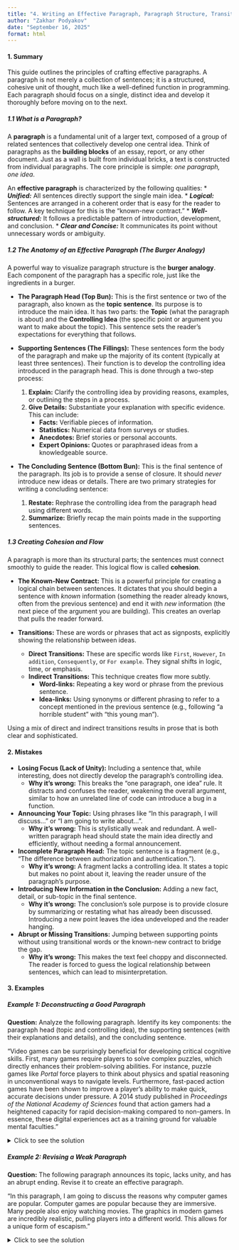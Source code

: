 ```yaml
---
title: "4. Writing an Effective Paragraph, Paragraph Structure, Transitions"
author: "Zakhar Podyakov"
date: "September 16, 2025"
format: html
---
```


#### 1. Summary

This guide outlines the principles of crafting effective paragraphs. A paragraph is not merely a collection of sentences; it is a structured, cohesive unit of thought, much like a well-defined function in programming. Each paragraph should focus on a single, distinct idea and develop it thoroughly before moving on to the next.

##### 1.1 What is a Paragraph?

A **paragraph** is a fundamental unit of a larger text, composed of a group of related sentences that collectively develop one central idea. Think of paragraphs as the **building blocks** of an essay, report, or any other document. Just as a wall is built from individual bricks, a text is constructed from individual paragraphs. The core principle is simple: *one paragraph, one idea*.

An **effective paragraph** is characterized by the following qualities:
*   ***Unified:*** All sentences directly support the single main idea.
*   ***Logical:*** Sentences are arranged in a coherent order that is easy for the reader to follow. A key technique for this is the "known-new contract."
*   ***Well-structured:*** It follows a predictable pattern of introduction, development, and conclusion.
*   ***Clear and Concise:*** It communicates its point without unnecessary words or ambiguity.

##### 1.2 The Anatomy of an Effective Paragraph (The Burger Analogy)

A powerful way to visualize paragraph structure is the **burger analogy**. Each component of the paragraph has a specific role, just like the ingredients in a burger.

*   **The Paragraph Head (Top Bun):** This is the first sentence or two of the paragraph, also known as the **topic sentence**. Its purpose is to introduce the main idea. It has two parts: the **Topic** (what the paragraph is about) and the **Controlling Idea** (the specific point or argument you want to make about the topic). This sentence sets the reader's expectations for everything that follows.

*   **Supporting Sentences (The Fillings):** These sentences form the body of the paragraph and make up the majority of its content (typically at least three sentences). Their function is to develop the controlling idea introduced in the paragraph head. This is done through a two-step process:
    1.  **Explain:** Clarify the controlling idea by providing reasons, examples, or outlining the steps in a process.
    2.  **Give Details:** Substantiate your explanation with specific evidence. This can include:
        *   **Facts:** Verifiable pieces of information.
        *   **Statistics:** Numerical data from surveys or studies.
        *   **Anecdotes:** Brief stories or personal accounts.
        *   **Expert Opinions:** Quotes or paraphrased ideas from a knowledgeable source.

*   **The Concluding Sentence (Bottom Bun):** This is the final sentence of the paragraph. Its job is to provide a sense of closure. It should *never* introduce new ideas or details. There are two primary strategies for writing a concluding sentence:
    1.  **Restate:** Rephrase the controlling idea from the paragraph head using different words.
    2.  **Summarize:** Briefly recap the main points made in the supporting sentences.

##### 1.3 Creating Cohesion and Flow

A paragraph is more than its structural parts; the sentences must connect smoothly to guide the reader. This logical flow is called **cohesion**.

*   **The Known-New Contract:** This is a powerful principle for creating a logical chain between sentences. It dictates that you should begin a sentence with *known* information (something the reader already knows, often from the previous sentence) and end it with *new* information (the next piece of the argument you are building). This creates an overlap that pulls the reader forward.

*   **Transitions:** These are words or phrases that act as signposts, explicitly showing the relationship between ideas.
    *   **Direct Transitions:** These are specific words like `First`, `However`, `In addition`, `Consequently`, or `For example`. They signal shifts in logic, time, or emphasis.
    *   **Indirect Transitions:** This technique creates flow more subtly.
        *   **Word-links:** Repeating a key word or phrase from the previous sentence.
        *   **Idea-links:** Using synonyms or different phrasing to refer to a concept mentioned in the previous sentence (e.g., following "a horrible student" with "this young man").

Using a mix of direct and indirect transitions results in prose that is both clear and sophisticated.

#### 2. Mistakes

*   **Losing Focus (Lack of Unity):** Including a sentence that, while interesting, does not directly develop the paragraph's controlling idea.
    *   **Why it's wrong:** This breaks the "one paragraph, one idea" rule. It distracts and confuses the reader, weakening the overall argument, similar to how an unrelated line of code can introduce a bug in a function.

*   **Announcing Your Topic:** Using phrases like "In this paragraph, I will discuss..." or "I am going to write about...".
    *   **Why it's wrong:** This is stylistically weak and redundant. A well-written paragraph head should state the main idea directly and efficiently, without needing a formal announcement.

*   **Incomplete Paragraph Head:** The topic sentence is a fragment (e.g., "The difference between authorization and authentication.").
    *   **Why it's wrong:** A fragment lacks a controlling idea. It states a topic but makes no point about it, leaving the reader unsure of the paragraph's purpose.

*   **Introducing New Information in the Conclusion:** Adding a new fact, detail, or sub-topic in the final sentence.
    *   **Why it's wrong:** The conclusion's sole purpose is to provide closure by summarizing or restating what has already been discussed. Introducing a new point leaves the idea undeveloped and the reader hanging.

*   **Abrupt or Missing Transitions:** Jumping between supporting points without using transitional words or the known-new contract to bridge the gap.
    *   **Why it's wrong:** This makes the text feel choppy and disconnected. The reader is forced to guess the logical relationship between sentences, which can lead to misinterpretation.

#### 3. Examples

##### Example 1: Deconstructing a Good Paragraph

**Question:** Analyze the following paragraph. Identify its key components: the paragraph head (topic and controlling idea), the supporting sentences (with their explanations and details), and the concluding sentence.

"Video games can be surprisingly beneficial for developing critical cognitive skills. First, many games require players to solve complex puzzles, which directly enhances their problem-solving abilities. For instance, puzzle games like *Portal* force players to think about physics and spatial reasoning in unconventional ways to navigate levels. Furthermore, fast-paced action games have been shown to improve a player's ability to make quick, accurate decisions under pressure. A 2014 study published in *Proceedings of the National Academy of Sciences* found that action gamers had a heightened capacity for rapid decision-making compared to non-gamers. In essence, these digital experiences act as a training ground for valuable mental faculties."

<details>
<summary>Click to see the solution</summary>

1.  **Paragraph Head:** "Video games can be surprisingly beneficial for developing critical cognitive skills."
    *   **Topic:** Video games.
    *   **Controlling Idea:** They are beneficial for developing critical cognitive skills.

2.  **Supporting Sentence 1 (Explanation + Detail):** "First, many games require players to solve complex puzzles, which directly enhances their problem-solving abilities. For instance, puzzle games like *Portal* force players to think about physics and spatial reasoning in unconventional ways to navigate levels."
    *   **Explanation:** Games enhance problem-solving.
    *   **Detail (Example):** The game *Portal* requires physics and spatial reasoning.

3.  **Supporting Sentence 2 (Explanation + Detail):** "Furthermore, fast-paced action games have been shown to improve a player's ability to make quick, accurate decisions under pressure. A 2014 study published in *Proceedings of the National Academy of Sciences* found that action gamers had a heightened capacity for rapid decision-making compared to non-gamers."
    *   **Explanation:** Action games improve decision-making.
    *   **Detail (Expert Opinion/Statistic):** A scientific study confirms this finding.

4.  **Concluding Sentence (Restating):** "In essence, these digital experiences act as a training ground for valuable mental faculties."
    *   This sentence rephrases the controlling idea that video games are beneficial for cognitive skills.

</details>

##### Example 2: Revising a Weak Paragraph

**Question:** The following paragraph announces its topic, lacks unity, and has an abrupt ending. Revise it to create an effective paragraph.

"In this paragraph, I am going to discuss the reasons why computer games are popular. Computer games are popular because they are immersive. Many people also enjoy watching movies. The graphics in modern games are incredibly realistic, pulling players into a different world. This allows for a unique form of escapism."

<details>
<summary>Click to see the solution</summary>

1.  **Create a direct Paragraph Head:** The announcement "In this paragraph, I am going to discuss..." is removed. It is replaced with a clear topic sentence that includes a topic and a controlling idea.
2.  **Remove the off-topic sentence:** The sentence "Many people also enjoy watching movies" does not develop the idea that computer games are popular. It must be removed to maintain unity.
3.  **Add a Concluding Sentence:** The original paragraph ends abruptly. A concluding sentence is added to summarize the main point.

**Revised Paragraph:**
"The immense popularity of computer games stems largely from their capacity for deep immersion. Unlike other forms of media, modern games offer incredibly realistic graphics that pull players directly into a different world. This visual fidelity, combined with interactive storytelling, creates a powerful and unique form of escapism. Consequently, players feel a sense of presence and agency that explains why gaming has become a dominant form of entertainment."

**Answer:** The revised paragraph is **unified, well-structured, and provides a sense of closure**.

</details>